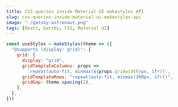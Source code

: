 ```yaml
---
title: CSS queries inside Material UI makestyles API
slug: css-queries-inside-material-ui-makestyles-api
image: "./gatsby-astronaut.png"
tags: [React, Gatsby, CSS, Material UI]
---
```


```js
const useStyles = makeStyles(theme => ({
  "@supports (display: grid)": {
    grid: {
      display: "grid",
      gridTemplateColumns: props =>
        `repeat(auto-fit, minmax(${props.gridwidth}px, 1fr))`,
      gridTemplateRows: "repeat(auto-fit, minmax(300px, 1fr))",
      gridGap: theme.spacing(2),
    },
  },
}))
```
